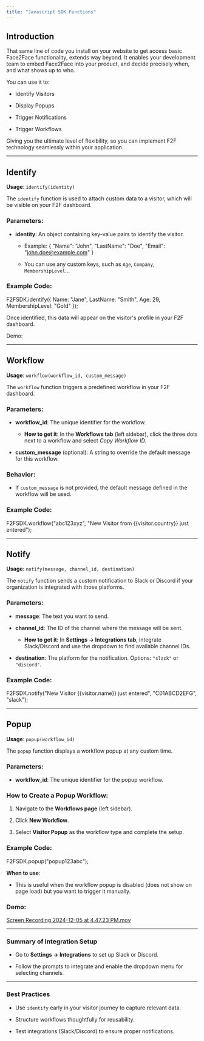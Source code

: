 ```yaml
---
title: "Javascript SDK Functions"
---
```


## **Introduction**

That same line of code you install on your website to get access basic Face2Face functionality, extends way beyond. It enables your development team to embed Face2Face into your product, and decide precisely when, and what shows up to who.

You can use it to:

* Identify Visitors

* Display Popups

* Trigger Notifications

* Trigger Workflows

Giving you the ultimate level of flexibility, so you can implement F2F technology seamlessly within your application.

***

## **Identify**

**Usage**: `identify(identity)`

The `identify` function is used to attach custom data to a visitor, which will be visible on your F2F dashboard.

### Parameters:

* **identity**: An object containing key-value pairs to identify the visitor.

  * Example:
    \{ "Name": "John", "LastName": "Doe", "Email": "john.doe@example.com" }

  * You can use any custom keys, such as `Age`, `Company`, `MembershipLevel`...

### Example Code:

F2FSDK.identify(\{
&#x20; Name: "Jane",
&#x20; LastName: "Smith",
&#x20; Age: 29,
&#x20; MembershipLevel: "Gold"
});

Once identified, this data will appear on the visitor's profile in your F2F dashboard.

Demo:

***

## **Workflow**

**Usage**: `workflow(workflow_id, custom_message)`

The `workflow` function triggers a predefined workflow in your F2F dashboard.

### Parameters:

* **workflow\_id**: The unique identifier for the workflow.

  * **How to get it**: In the **Workflows tab** (left sidebar), click the three dots next to a workflow and select *Copy Workflow ID*.

* **custom\_message** (optional): A string to override the default message for this workflow.

### Behavior:

* If `custom_message` is not provided, the default message defined in the workflow will be used.

### Example Code:

F2FSDK.workflow("abc123xyz", "New Visitor from \{\{visitor.country}} just entered");

***

## **Notify**

**Usage**: `notify(message, channel_id, destination)`

The `notify` function sends a custom notification to Slack or Discord if your organization is integrated with those platforms.

### Parameters:

* **message**: The text you want to send.

* **channel\_id**: The ID of the channel where the message will be sent.

  * **How to get it**: In **Settings -> Integrations tab**, integrate Slack/Discord and use the dropdown to find available channel IDs.

* **destination**: The platform for the notification. Options: `"slack"` or `"discord"`.

### Example Code:

F2FSDK.notify("New Visitor \{\{visitor.name}} just entered", "C01ABCD2EFG", "slack");

***

## **Popup**

**Usage**: `popup(workflow_id)`

The `popup` function displays a workflow popup at any custom time.

### Parameters:

* **workflow\_id**: The unique identifier for the popup workflow.

### How to Create a Popup Workflow:

1. Navigate to the **Workflows page** (left sidebar).

2. Click **New Workflow**.

3. Select **Visitor Popup** as the workflow type and complete the setup.

### Example Code:

F2FSDK.popup("popup123abc");

**When to use**:

* This is useful when the workflow popup is disabled (does not show on page load) but you want to trigger it manually.

### Demo:

[Screen Recording 2024-12-05 at 4.47.23 PM.mov](https://prod-files-secure.s3.us-west-2.amazonaws.com/0ac3900f-36cc-4a72-91d4-19e31e1bea92/cddcf135-cfe4-4e5a-a3ef-22fbf9e88633/Screen_Recording_2024-12-05_at_4.47.23_PM.mov)

***

### **Summary of Integration Setup**

* Go to **Settings -> Integrations** to set up Slack or Discord.

* Follow the prompts to integrate and enable the dropdown menu for selecting channels.

***

### **Best Practices**

* Use `identify` early in your visitor journey to capture relevant data.

* Structure workflows thoughtfully for reusability.

* Test integrations (Slack/Discord) to ensure proper notifications.